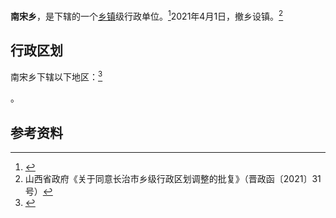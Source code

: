 {{中国乡级行政区|14/04/21/204/000}}

'''南宋乡'''，是{{PRC admin/fullname|14/04/21/204/000|3}}下辖的一个[[乡镇|乡镇]]级行政单位。<ref>{{PRC admin/ref sgc|{{PRC admin/parent|14/04/21/204/000}}}}</ref>2021年4月1日，撤乡设镇。<ref>山西省政府《关于同意长治市乡级行政区划调整的批复》（晋政函〔2021〕31号）</ref>

== 行政区划 ==

南宋乡下辖以下地区：<ref>{{PRC admin/ref sgc|14/04/21/204/000}}</ref>

{{PRC admin/children|14/04/21/204/000}}。

== 参考资料 ==

{{reflist}}

{{PRC admin/navcat|14/04/21/204/000}}